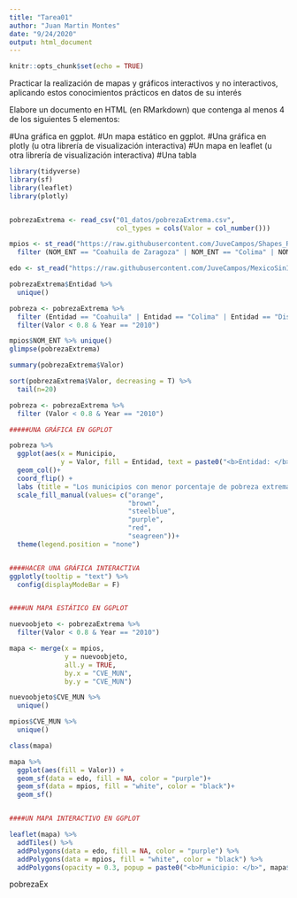 ```yaml
---
title: "Tarea01"
author: "Juan Martin Montes"
date: "9/24/2020"
output: html_document
---
```


```r
knitr::opts_chunk$set(echo = TRUE)
```


<p>Practicar la realización de mapas y gráficos interactivos y no interactivos, aplicando estos conocimientos prácticos en datos de su interés</p>

Elabore un documento en HTML (en RMarkdown) que contenga al menos 4 de los siguientes 5 elementos:

#Una gráfica en ggplot. 
#Un mapa estático en ggplot.
#Una gráfica en plotly (u otra librería de visualización interactiva)
#Un mapa en leaflet (u otra librería de visualización interactiva)
#Una tabla

```r
library(tidyverse)
library(sf)
library(leaflet)
library(plotly)


pobrezaExtrema <- read_csv("01_datos/pobrezaExtrema.csv", 
                           col_types = cols(Valor = col_number()))

mpios <- st_read("https://raw.githubusercontent.com/JuveCampos/Shapes_Resiliencia_CDMX_CIDE/master/geojsons/Division%20Politica/mpios2.geojson", quiet = TRUE) %>%
  filter (NOM_ENT == "Coahuila de Zaragoza" | NOM_ENT == "Colima" | NOM_ENT == "Ciudad de México" | NOM_ENT == "Nuevo León" | NOM_ENT == "Querétaro" | NOM_ENT == "Sonora")

edo <- st_read("https://raw.githubusercontent.com/JuveCampos/MexicoSinIslas/master/Sin_islas.geojson", quiet = TRUE)

pobrezaExtrema$Entidad %>% 
  unique()

pobreza <- pobrezaExtrema %>% 
  filter (Entidad == "Coahuila" | Entidad == "Colima" | Entidad == "Distrito Federal" | Entidad == "Nuevo León" | Entidad == "Querétaro" | Entidad == "Sonora") %>% 
  filter(Valor < 0.8 & Year == "2010")

mpios$NOM_ENT %>% unique()
glimpse(pobrezaExtrema)

summary(pobrezaExtrema$Valor)

sort(pobrezaExtrema$Valor, decreasing = T) %>% 
  tail(n=20)

pobreza <- pobrezaExtrema %>% 
  filter (Valor < 0.8 & Year == "2010")

#####UNA GRÁFICA EN GGPLOT 

pobreza %>% 
  ggplot(aes(x = Municipio,
             y = Valor, fill = Entidad, text = paste0("<b>Entidad: </b>", Entidad, "<br>", "<b>Valor: </b>", Valor, "<br>")))+
  geom_col()+
  coord_flip() +
  labs (title = "Los municipios con menor porcentaje de pobreza extrema de 2010")+
  scale_fill_manual(values= c("orange", 
                              "brown", 
                              "steelblue", 
                              "purple", 
                              "red",
                              "seagreen"))+
  theme(legend.position = "none")


####HACER UNA GRÁFICA INTERACTIVA
ggplotly(tooltip = "text") %>% 
  config(displayModeBar = F)


####UN MAPA ESTÁTICO EN GGPLOT

nuevoobjeto <- pobrezaExtrema %>% 
  filter(Valor < 0.8 & Year == "2010")

mapa <- merge(x = mpios, 
              y = nuevoobjeto,
              all.y = TRUE, 
              by.x = "CVE_MUN",
              by.y = "CVE_MUN")

nuevoobjeto$CVE_MUN %>% 
  unique()

mpios$CVE_MUN %>% 
  unique()

class(mapa)

mapa %>% 
  ggplot(aes(fill = Valor)) +
  geom_sf(data = edo, fill = NA, color = "purple")+
  geom_sf(data = mpios, fill = "white", color = "black")+
  geom_sf()


####UN MAPA INTERACTIVO EN GGPLOT

leaflet(mapa) %>%
  addTiles() %>%
  addPolygons(data = edo, fill = NA, color = "purple") %>% 
  addPolygons(data = mpios, fill = "white", color = "black") %>% 
  addPolygons(opacity = 0.3, popup = paste0("<b>Municipio: </b>", mapa$Municipio, "<br>", "Valor:", mapa$Valor))
```
pobrezaEx